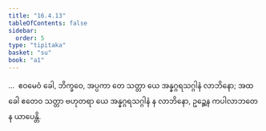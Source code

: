 ```yaml
---
title: "16.4.13"
tableOfContents: false
sidebar:
  order: 5
type: "tipitaka"
basket: "su"
book: "a1"
---
```



<DynamicBreadcrumb />

<Division number="334" book="a1">

<Paragraph number="425" book="a1">
…  ဧဝမေဝံ ခေါ, ဘိက္ခဝေ, အပ္ပကာ တေ သတ္တာ ယေ အန္နဂ္ဂရသဂ္ဂါနံ လာဘိနော; အထ ခေါ ဧတေဝ သတ္တာ ဗဟုတရာ ယေ အန္နဂ္ဂရသဂ္ဂါနံ န လာဘိနော, ဥဉ္ဆေန ကပါလာဘတေန ယာပေန္တိ.
</Paragraph>
</Division>